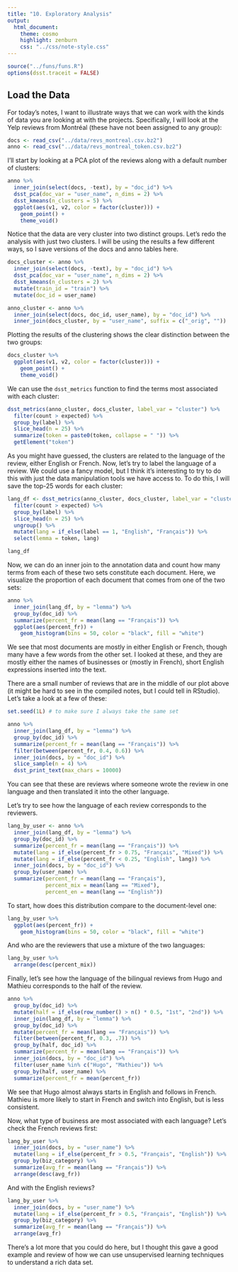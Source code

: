 ```yaml
---
title: "10. Exploratory Analysis"
output:
  html_document:
    theme: cosmo
    highlight: zenburn
    css: "../css/note-style.css"
---
```


```r
source("../funs/funs.R")
options(dsst.traceit = FALSE)
```

## Load the Data

For today's notes, I want to illustrate ways that we can work with the kinds of
data you are looking at with the projects. Specifically, I will look at the
Yelp reviews from Montréal (these have not been assigned to any group):

```r
docs <- read_csv("../data/revs_montreal.csv.bz2")
anno <- read_csv("../data/revs_montreal_token.csv.bz2")
```

I'll start by looking at a PCA plot of the reviews along with a default number
of clusters:

```r
anno %>%
  inner_join(select(docs, -text), by = "doc_id") %>%
  dsst_pca(doc_var = "user_name", n_dims = 2) %>%
  dsst_kmeans(n_clusters = 5) %>%
  ggplot(aes(v1, v2, color = factor(cluster))) +
    geom_point() +
    theme_void()
```

Notice that the data are very cluster into two distinct groups. Let's redo
the analysis with just two clusters. I will be using the results a few different
ways, so I save versions of the docs and anno tables here.

```r
docs_cluster <- anno %>%
  inner_join(select(docs, -text), by = "doc_id") %>%
  dsst_pca(doc_var = "user_name", n_dims = 2) %>%
  dsst_kmeans(n_clusters = 2) %>%
  mutate(train_id = "train") %>%
  mutate(doc_id = user_name)

anno_cluster <- anno %>%
  inner_join(select(docs, doc_id, user_name), by = "doc_id") %>%
  inner_join(docs_cluster, by = "user_name", suffix = c("_orig", ""))
```

Plotting the results of the clustering shows the clear distinction between the
two groups:

```r
docs_cluster %>%
  ggplot(aes(v1, v2, color = factor(cluster))) +
    geom_point() +
    theme_void()
```

We can use the `dsst_metrics` function to find the terms most associated with
each cluster:

```r
dsst_metrics(anno_cluster, docs_cluster, label_var = "cluster") %>%
  filter(count > expected) %>%
  group_by(label) %>%
  slice_head(n = 25) %>%
  summarize(token = paste0(token, collapse = " ")) %>%
  getElement("token")
```

As you might have guessed, the clusters are related to the language of the 
review, either English or French. Now, let's try to label the language of a
review. We could use a fancy model, but I think it's interesting to try to do
this with just the data manipulation tools we have access to. To do this, I
will save the top-25 words for each cluster:

```r
lang_df <- dsst_metrics(anno_cluster, docs_cluster, label_var = "cluster") %>%
  filter(count > expected) %>%
  group_by(label) %>%
  slice_head(n = 25) %>%
  ungroup() %>%
  mutate(lang = if_else(label == 1, "English", "Français")) %>%
  select(lemma = token, lang)

lang_df
```

Now, we can do an inner join to the annotation data and count how many terms 
from each of these two sets constitute each document. Here, we visualize 
the proportion of each document that comes from one of the two sets:

```r
anno %>%
  inner_join(lang_df, by = "lemma") %>%
  group_by(doc_id) %>%
  summarize(percent_fr = mean(lang == "Français")) %>%
  ggplot(aes(percent_fr)) +
    geom_histogram(bins = 50, color = "black", fill = "white")
```

We see that most documents are mostly in either English or French, though many
have a few words from the other set. I looked at these, and they are mostly 
either the names of businesses or (mostly in French), short English expressions
inserted into the text.

There are a small number of reviews that are in the middle of our plot above 
(it might be hard to see in the compiled notes, but I could tell in RStudio).
Let's take a look at a few of these:

```r
set.seed(1L) # to make sure I always take the same set

anno %>%
  inner_join(lang_df, by = "lemma") %>%
  group_by(doc_id) %>%
  summarize(percent_fr = mean(lang == "Français")) %>%
  filter(between(percent_fr, 0.4, 0.6)) %>%
  inner_join(docs, by = "doc_id") %>%
  slice_sample(n = 4) %>%
  dsst_print_text(max_chars = 10000)
```

You can see that these are reviews where someone wrote the review in one
language and then translated it into the other language.

Let's try to see how the language of each review corresponds to the reviewers.

```r
lang_by_user <- anno %>%
  inner_join(lang_df, by = "lemma") %>%
  group_by(doc_id) %>%
  summarize(percent_fr = mean(lang == "Français")) %>%
  mutate(lang = if_else(percent_fr > 0.75, "Français", "Mixed")) %>%
  mutate(lang = if_else(percent_fr < 0.25, "English", lang)) %>%
  inner_join(docs, by = "doc_id") %>%
  group_by(user_name) %>%
  summarize(percent_fr = mean(lang == "Français"),
            percent_mix = mean(lang == "Mixed"),
            percent_en = mean(lang == "English"))
```

To start, how does this distribution compare to the document-level one:

```r
lang_by_user %>%
  ggplot(aes(percent_fr)) +
    geom_histogram(bins = 50, color = "black", fill = "white")
```

And who are the reviewers that use a mixture of the two languages:

```r
lang_by_user %>%
  arrange(desc(percent_mix))
```

Finally, let's see how the language of the bilingual reviews from Hugo and
Mathieu  corresponds to the half of the review.

```r
anno %>%
  group_by(doc_id) %>%
  mutate(half = if_else(row_number() > n() * 0.5, "1st", "2nd")) %>%
  inner_join(lang_df, by = "lemma") %>%
  group_by(doc_id) %>%
  mutate(percent_fr = mean(lang == "Français")) %>%
  filter(between(percent_fr, 0.3, .7)) %>%
  group_by(half, doc_id) %>%
  summarize(percent_fr = mean(lang == "Français")) %>%
  inner_join(docs, by = "doc_id") %>%
  filter(user_name %in% c("Hugo", "Mathieu")) %>%
  group_by(half, user_name) %>%
  summarize(percent_fr = mean(percent_fr))
```

We see that Hugo almost always starts in English and follows in French. Mathieu
is more likely to start in French and switch into English, but is less
consistent.

Now, what type of business are most associated with each language? Let's check
the French reviews first:

```r
lang_by_user %>%
  inner_join(docs, by = "user_name") %>%
  mutate(lang = if_else(percent_fr > 0.5, "Français", "English")) %>%
  group_by(biz_category) %>%
  summarize(avg_fr = mean(lang == "Français")) %>%
  arrange(desc(avg_fr))
```

And with the English reviews?

```r
lang_by_user %>%
  inner_join(docs, by = "user_name") %>%
  mutate(lang = if_else(percent_fr > 0.5, "Français", "English")) %>%
  group_by(biz_category) %>%
  summarize(avg_fr = mean(lang == "Français")) %>%
  arrange(avg_fr)
```

There's a lot more that you could do here, but I thought this gave a good
example and review of how we can use unsupervised learning techniques to 
understand a rich data set.
